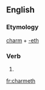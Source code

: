 ==English==

===Etymology===
[[charm]] + [[-eth]]

===Verb===
{{infl|en|verb form}}

# {{archaic third-person singular of|charm}}

[[fr:charmeth]]